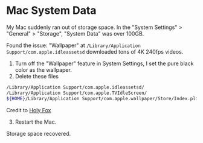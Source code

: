 # Mac System Data

My Mac suddenly ran out of storage space. In the "System Settings" > "General" > "Storage", "System Data" was over 100GB.

Found the issue: "Wallpaper" at `/Library/Application Support/com.apple.idleassetsd` downloaded tons of 4K 240fps videos.

1. Turn off the "Wallpaper" feature in System Settings, I set the pure black color as the wallpaper.
2. Delete these files

```sh
/Library/Application Support/com.apple.idleassetsd/
/Library/Application Support/com.apple.TVIdleScreen/
${HOME}/Library/Application Support/com.apple.wallpaper/Store/Index.plist
```

Credit to [Holy Fox](https://skk.moe/)

3. Restart the Mac.

Storage space recovered.
